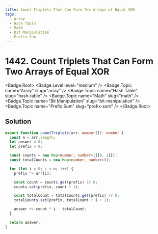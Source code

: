 ```yaml
---
title: Count Triplets That Can Form Two Arrays of Equal XOR
tags:
  - Array
  - Hash Table
  - Math
  - Bit Manipulation
  - Prefix Sum
---
```


# 1442. Count Triplets That Can Form Two Arrays of Equal XOR

<Badge.Root>
  <Badge.Level level="medium" />
  <Badge.Topic name="Array" slug="array" />
  <Badge.Topic name="Hash Table" slug="hash-table" />
  <Badge.Topic name="Math" slug="math" />
  <Badge.Topic name="Bit Manipulation" slug="bit-manipulation" />
  <Badge.Topic name="Prefix Sum" slug="prefix-sum" />
</Badge.Root>

## Solution

```typescript filename="solution.ts" copy
export function countTriplets(arr: number[]): number {
  const n = arr.length;
  let answer = 0;
  let prefix = 0;

  const counts = new Map<number, number>([[0, 1]]);
  const totalCounts = new Map<number, number>();

  for (let i = 0; i < n; i++) {
    prefix ^= arr[i];

    const count = counts.get(prefix) ?? 0;
    counts.set(prefix, count + 1);

    const totalCount = totalCounts.get(prefix) ?? 0;
    totalCounts.set(prefix, totalCount + i + 1);

    answer += count * i - totalCount;
  }

  return answer;
}
```

<ProblemLink
  codingSite="leetcode"
  href="https://leetcode.com/problems/count-triplets-that-can-form-two-arrays-of-equal-xor"
  title="Count Triplets That Can Form Two Arrays of Equal XOR"
/>

